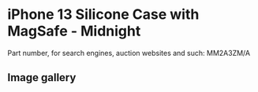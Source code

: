 # iPhone 13 Silicone Case with MagSafe - Midnight

Part number, for search engines, auction websites and such: MM2A3ZM/A

## Image gallery

<div style={{ width: "768px" }}>
  <GalleryComponent
    images={[
      {
        original: "/everysource/MM2A3",
        thumbnail: "/everypreview/MM2A3",
      },
      {
        original: "/everysource/MM2A3_AV1",
        thumbnail: "/everypreview/MM2A3_AV1",
      },
      {
        original: "/everysource/MM2A3_AV2",
        thumbnail: "/everypreview/MM2A3_AV2",
      },
      {
        original: "/everysource/MM2A3_AV3",
        thumbnail: "/everypreview/MM2A3_AV3",
      },
      {
        original: "/everysource/MM2A3_AV4",
        thumbnail: "/everypreview/MM2A3_AV4",
      },
      {
        original: "/everysource/MM2A3_AV5",
        thumbnail: "/everypreview/MM2A3_AV5",
      },
      {
        original: "/everysource/MM2A3_AV6",
        thumbnail: "/everypreview/MM2A3_AV6",
      },
      {
        original: "/everysource/MM2A3_AV7",
        thumbnail: "/everypreview/MM2A3_AV7",
      }
    ]}
  />
</div>